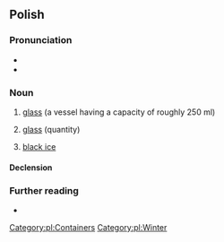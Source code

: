 ==Polish==

===Pronunciation===
* {{pl-IPA}}
* {{audio|Pl-szklanka.ogg|Audio|lang=pl}}

===Noun===
{{pl-noun|f|dim=szklaneczka}}

# [[glass]] (a vessel having a capacity of roughly 250 ml)
# {{lb|pl|metonymically}} [[glass]] (quantity)
# {{lb|pl|colloquial}} [[black ice]]

====Declension====
{{pl-decl-noun-f}}

===Further reading===
* {{R:PWN}}

[[Category:pl:Containers]]
[[Category:pl:Winter]]